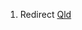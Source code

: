 {{delete|this needs to be page history merged to [[Qld]] and then deleted, this is a conversion script error}}
#Redirect [[Qld]]
